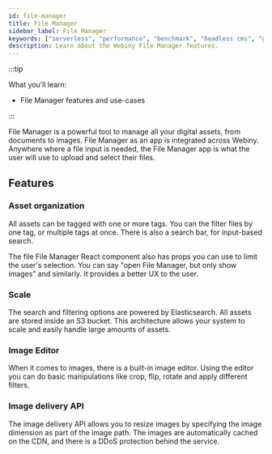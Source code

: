 ```yaml
---
id: file-manager
title: File Manager
sidebar_label: File Manager
keywords: ["serverless", "performance", "benchmark", "headless cms", "graphql"]
description: Learn about the Webiny File Manager features.
---
```


:::tip

What you’ll learn:

- File Manager features and use-cases

:::

File Manager is a powerful tool to manage all your digital assets, from documents to images. File Manager as an app is integrated across Webiny. Anywhere where a file input is needed, the File Manager app is what the user will use to upload and select their files.

## Features

### Asset organization

All assets can be tagged with one or more tags. You can the filter files by one tag, or multiple tags at once. There is also a search bar, for input-based search. 

The file File Manager React component also has props you can use to limit the user's selection. You can say "open File Manager, but only show images" and similarly. It provides a better UX to the user.

### Scale

The search and filtering options are powered by Elasticsearch. All assets are stored inside an S3 bucket. This architecture allows your system to scale and easily handle large amounts of assets.

### Image Editor

When it comes to images, there is a built-in image editor. Using the editor you can do basic manipulations like crop, flip, rotate and apply different filters.

### Image delivery API

The image delivery API allows you to resize images by specifying the image dimension as part of the image path. The images are automatically cached on the CDN, and there is a DDoS protection behind the service.